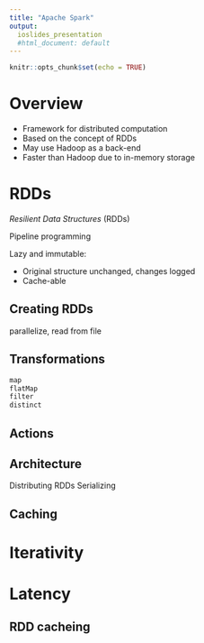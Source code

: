 ```yaml
---
title: "Apache Spark"
output: 
  ioslides_presentation
  #html_document: default
---
```


```r
knitr::opts_chunk$set(echo = TRUE)
```

# Overview

* Framework for distributed computation
* Based on the concept of RDDs
* May use Hadoop as a back-end
* Faster than Hadoop due to in-memory storage
  
# RDDs

*Resilient Data Structures* (RDDs)

Pipeline programming

Lazy and immutable:

* Original structure unchanged, changes logged
* Cache-able

## Creating RDDs

parallelize,
read from file

## Transformations

```scala
map
flatMap
filter
distinct
```

## Actions

## Architecture

Distributing RDDs
Serializing

## Caching

# Iterativity

# Latency

## RDD cacheing
